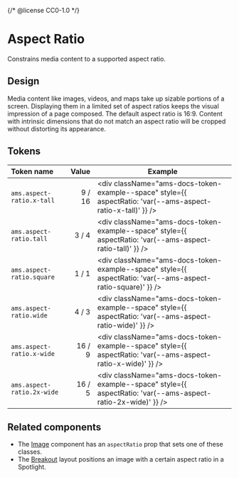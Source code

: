 {/* @license CC0-1.0 */}


<Meta title="Brand/Design Tokens/Aspect Ratio" />

# Aspect Ratio

Constrains media content to a supported aspect ratio.

## Design

Media content like images, videos, and maps take up sizable portions of a screen.
Displaying them in a limited set of aspect ratios keeps the visual impression of a page composed.
The default aspect ratio is 16:9.
Content with intrinsic dimensions that do not match an aspect ratio will be cropped without distorting its appearance.

## Tokens

| Token name                 |  Value | Example                                                                                                      |
| :------------------------- | -----: | ------------------------------------------------------------------------------------------------------------ |
| `ams.aspect-ratio.x-tall`  | 9 / 16 | <div className="ams-docs-token-example--space" style={{ aspectRatio: 'var(--ams-aspect-ratio-x-tall)' }} />  |
| `ams.aspect-ratio.tall`    |  3 / 4 | <div className="ams-docs-token-example--space" style={{ aspectRatio: 'var(--ams-aspect-ratio-tall)' }} />    |
| `ams.aspect-ratio.square`  |  1 / 1 | <div className="ams-docs-token-example--space" style={{ aspectRatio: 'var(--ams-aspect-ratio-square)' }} />  |
| `ams.aspect-ratio.wide`    |  4 / 3 | <div className="ams-docs-token-example--space" style={{ aspectRatio: 'var(--ams-aspect-ratio-wide)' }} />    |
| `ams.aspect-ratio.x-wide`  | 16 / 9 | <div className="ams-docs-token-example--space" style={{ aspectRatio: 'var(--ams-aspect-ratio-x-wide)' }} />  |
| `ams.aspect-ratio.2x-wide` | 16 / 5 | <div className="ams-docs-token-example--space" style={{ aspectRatio: 'var(--ams-aspect-ratio-2x-wide)' }} /> |

## Related components

- The [Image](https://designsystem.amsterdam/?path=/docs/components-media-image--docs) component has an `aspectRatio` prop that sets one of these classes.
- The [Breakout](https://designsystem.amsterdam/?path=/docs/components-layout-breakout--docs) layout positions an image with a certain aspect ratio in a Spotlight.
